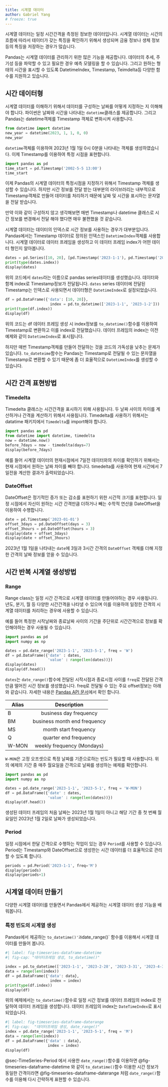 ```yaml
---
title: 시계열 데이터
author: Gabriel Yang
# freeze: true
---
```


시계열 데이터는 일정 시간간격을 측정된 정보한 데이터입니다. 시계열 데이터는 시간의 흐름에 따라서 테이터가 갖는
특징을 확인하기 위해서 생성되며 금융 정보나 생체 정보등의 특징을 저장하는 경우가 많습니다.

Pandas는 시계열 데이터를 관리하기 위한 많은 기능을 제공합니다.  데이터의 추세, 주기성 등을 파악할 수 있고
필요한 경우 예측 모델링을 할 수 있습니다. 그리고 원하는 형태의 시간을 표시할 수 있도록 DatetimeIndex, Timestamp, Teimdelta등
다양한 함수를 지원하고 있습니다.


## 시간 데이터형

시계열 데이터를 이해하기 위해서 데이터를 구성하는 날짜를 어떻게 지정하는 지 이해해야 합니다.
파이썬은 날짜와 시간을 나타내는 `datetime`클래스를 제공합니다. 그리고 Pandas는 datetime객체를 Timestamp 객체로 변화시켜 사용합니다.

```python
from datetime import datetime
new_year = datetime(2023, 1, 1, 0, 0)
new_year
```

`datetime`객체를 이용하여 2023년 1월 1일 0시 0분을 나타내는 객체를 생성하였습니다. 이제 Timestamp를 이용하여
특정 시점을 표현합니다.

```python
import pandas as pd
time_start = pd.Timestamp('2002-5-5 13:00')
time_start
```
이제 Pandas의 시계열 데이터의 특정시점을 지정하기 위해서 Timestamp 객체를 생성할 수 있습니다. 하지만 시간 정보를
전달 받는 대부분의 라이브러리는 내부적으로 Timestamp객체로 만들어 데이터를 처리하기 때문에 날짜 및 시간을 표시하는 문자열을 전달 받습니다.

만약 이와 같이 구성하지 않고 생각해보면 매번 Timestamp나 datetime 클래스로 시간 정보를 변경해서 전달 해야 했다면 매우 불편했을 것 같습니다.

시계열 데이터는 데이터의 인덱스로 시간 정보를 사용하는 경우가 대부분입니다. Pandas에서는 Timestamp 데이터로 정의된 인덱스인
`DatetimeIndex`객체를 사용합니다. 시계열 데이터로 데이터 프레임을 생성하고 이 데이터 프레임 index가 어떤 데이터 형인지 알아봅니다.

```python
dates = pd.Series([10, 20], [pd.Timestamp('2023-1-1'), pd.Timestamp('2023-1-2')])
print(type(dates.index))
display(dates)
```

위의 코드에서 `dates`라는 이름으로 pandas series데이터를 생성했습니다. 데이터와 함께 index로 Timestamp정보가 전달됩니다.
`dates` series 데이터에 전달된 Timestamp는 인덱스로 사용되면서 데이터형은 `DatetimeIndex`로 설정되었습니다.

```python
df = pd.DataFrame({'data': [10, 20]},
                    index = pd.to_datetime(['2023-1-1', '2023-1-2']))
print(type(df.index))
display(df)
```

위의 코드는 df 데이터 프레임 생성 시 index정보를 `to_datetime()`함수를 이용하여 Timestamp로 변환하고
이를 index로 전달했습니다. 데이터 프레임의 index는 이전 예제와 같이 `DatetimeIndex`로 표시됩니다.

::: callout-tip
하지만 매번 Timestamp객체를 만들어 전달하는 것을 코드의 가독성을 낮추는 문제가 있습니다.
`to_dateteime`함수는 Pandas는 Timestamp로 전달될 수 있는 문자열을 Timestamp로 변환할 수 있기 때문에
좀 더 효율적으로 `DatetimeIndex`를 생성할 수 있습니다.
:::











## 시간 간격 표현방법

### Timedelta
Timedelta 클래스는 시간간격을 표시하기 위해 사용됩니다. 두 날짜 사이의 차이를 계산하거나
간격을 계산하기 위해서 사용됩니다. Timedelta를 사용하기 위해서는 datatime 패키지에서 `Timedelta`를 import해야 합니다.

```python
import pandas as pd
from datetime import datetime, timedelta
now = datetime.now()
before_7days = now - timedelta(days=7)
display(before_7days)
```

예를 들어 시계열 데이터의 현재시점에서 7일전 데이터와의 차이를 확인하기 위해서는 현재 시점에서
원하는 날짜 차이를 빼야 합니다. timedelta를 사용하여 현재 시간에서 7일전을 계산한 결과가 출력되었습니다.

### DateOffset

DateOffset은 정기적인 증가 또는 감소를 표현하기 위한 시간적 크기를 표현합니다.
일정 시점에서 자신이 원하는 시간 간격만큼 더하거나 빼는 수학적 연산을 DateOffset을 이용하여 수행합니다.

```python
date = pd.Timestamp('2023-01-01')
offset_3days = pd.DateOffset(days = 3)
offset_3hours = pd.DateOffset(hours = 3)
display(date + offset_3days)
display(date + offset_3hours)
```

2023년 1월 1일을 나타내는 `date`에 3일과 3시간 간격의 `DateOffset` 객체를 더해
지정한 간격의 날짜 정보를 얻을 수 있습니다.









## 시간 반복 시계열 생성방법

### Range

Range class는 일정 시간 간격으로 시계열 데이터를 만들어야하는 경우 사용됩니다.
년도, 분기, 월 등 다양한 시간간격을 나타낼 수 있으며 이를 이용하여 일정한 간격의
시계열 데이터를 처리하는 경우에 사용할 수 있습니다.

예를 들어 특정한 시작날짜와 종료날짜 사이의 기간을 주단위로 시간간격으로 정보를 확인해야하는 경우
사용될 수 있습니다.

```python
import pandas as pd
import numpy as np

dates = pd.date_range('2023-1-1', '2023-5-1', freq = 'W')
df = pd.DataFrame({'date' : dates,
                   'value' : range(len(dates))})
display(dates)
display(df.head())
```

`dates`는 `date_range()`함수에 전달된 시작시점과 종료시점 사이를 `freq`로 전달된 간격만큼 떨어진
시간 정보를 생성했습니다. freq로 전달될 수 있는 주요 offset정보는 아래와 같습니다.
자세한 내용은 [Pandas API 문서](https://pandas.pydata.org/docs/user_guide/timeseries.html#timeseries-offset-aliases)에서 확인 합니다.

| Alias | Description              |
| ----  | :----------------------: |
|   B   | business day frequency   |
|   BM  | business month end frequency |
|   MS  | month start frequency |
|  Q    | quarter end frequency |
|  W-MON | weekly frequency (Mondays) |

`W-MON`은 고정 오프셋으로 특정 날짜를 기준으로하는 빈도가 필요할 때 사용합니다. 위의 예제의
기간 중 매주 월요일을 간격으로 날짜를 생성하는 예제를 확인합니다.

```python
import pandas as pd
import numpy as np

dates = pd.date_range('2023-1-1', '2023-5-1', freq = 'W-MON')
df = pd.DataFrame({'date' : dates,
                   'value' : range(len(dates))})
display(df.head())
```

생성된 데이터 프레임의 처음 날짜는 2023년 1월 1일이 아니고 해당 기간 중 첫 번째 월요일인
2023년 1월 2일로 날짜가 생성되었습니다.

### Period {#sec-TimeSeries-Period}

일정 시점에서 한달 간격으로 수행하는 작업이 있는 경우 `Period`를 사용할 수 있습니다.
Period는 Timestamp와 DateOffset으로 생성한는 시간 데이터를 더 효율적으로 관리할 수 있도록 합니다.

```python
periods = pd.Period('2023-1-1', freq='M')
display(periods)
display(periods+1)
```











## 시계열 데이터 만들기

다양한 시계열 데이터를 만들면서 Pandas에서 제공하는 시계열 데이터 생성 기능을 배워봅니다.

### 특정 빈도의 시계열 생성
Pandas에서 제공하는 `to_datetime()'과 `date_range()` 함수를 이용해서 시계열 데이터를 만들어 봅니다.

```python
#| label: fig-timeseries-dataframe-datetime
#| fig-cap: "데이터프레임 생성, to_datetime()"

index = pd.to_datetime(['2023-1-1', '2023-2-28', '2023-3-31', '2023-4-30'])
data = range(len(index))
df = pd.DataFrame({'data': data},
                    index = index)
print(type(df.index))
display(df)
```

위의 예제에서는 `to_datetime()`함수로 일정 시간 정보를 데이터 프레임의 index로 전달하여
데이터 프레임을 생성합니다. 데이터 프레임의 index는 `DateTimeIndex`로 표시되었습니다.

```python
#| label: fig-timeseries-dataframe-daterange
#| fig-cap:  "데이터프레임 생성, date_range()"
index = pd.date_range('2023-1-1', '2023-5-1', freq = 'M')
data = range(len(index))
df = pd.DataFrame({'data' : data},
                   index = index)
display(df)
```

@sec-TimeSeries-Period 에서 사용한 `date_range()`함수를 이용하면
@fig-timeseries-dataframe-datetime 와 같이 `to_datatime()`함수 이용한 시간 정보가 동일한 간격이라면
@fig-timeseries-dataframe-daterange 처럼 `date_range()`함수를 이용해 다시 간략하게 표현할 수 있습니다.


